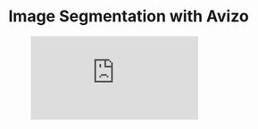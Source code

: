 # Image Segmentation with Avizo

<figure class="video_container">
  <iframe src="https://www.youtube.com/embed/enMumwvLAug" frameborder="0" allowfullscreen="true"> </iframe>
</figure>
